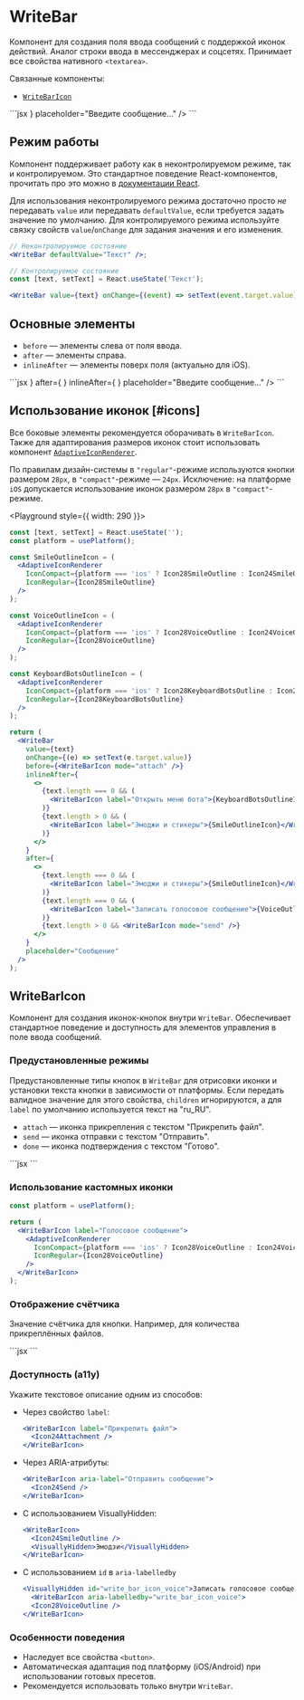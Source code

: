 <Overview>

# WriteBar

Компонент для создания поля ввода сообщений с поддержкой иконок действий.
Аналог строки ввода в мессенджерах и соцсетях. Принимает все свойства нативного `<textarea>`.

Связанные компоненты:

- [`WriteBarIcon`](#icons)

</Overview>

<Playground>
  ```jsx
  <WriteBar before={<WriteBarIcon mode="attach" />} placeholder="Введите сообщение..." />
  ```
</Playground>

## Режим работы

Компонент поддерживает работу как в неконтролируемом режиме, так и контролируемом. Это стандартное поведение
React-компонентов, прочитать про это можно в [документации React](https://react.dev/reference/react-dom/components/input#controlling-an-input-with-a-state-variable).

Для использования неконтролируемого режима достаточно просто _не_ передавать `value` или передавать `defaultValue`, если
требуется задать значение по умолчанию.
Для контролируемого режима используйте связку свойств `value`/`onChange` для задания значения и его изменения.

```jsx
// Неконтролируемое состояние
<WriteBar defaultValue="Текст" />;

// Контролируемое состояние
const [text, setText] = React.useState('Текст');

<WriteBar value={text} onChange={(event) => setText(event.target.value)} />;
```

## Основные элементы

- `before` — элементы слева от поля ввода.
- `after` — элементы справа.
- `inlineAfter` — элементы поверх поля (актуально для iOS).

<Playground>
  ```jsx
  <WriteBar
    before={<WriteBarIcon mode="attach" />}
    after={
      <WriteBarIcon label="Записать голосовое сообщение">
        <Icon24VoiceOutline />
      </WriteBarIcon>
    }
    inlineAfter={
      <WriteBarIcon label="Смайлы и стикеры">
        <Icon24SmileOutline />
      </WriteBarIcon>
    }
    placeholder="Введите сообщение..."
  />
  ```
</Playground>

## Использование иконок [#icons]

Все боковые элементы рекомендуется оборачивать в `WriteBarIcon`.
Также для адаптирования размеров иконок стоит использовать компонент [`AdaptiveIconRenderer`](/components/adaptive-icon-renderer).

По правилам дизайн-системы в `"regular"`-режиме используются кнопки размером `28px`, в `"compact"`-режиме — `24px`.
Исключение: на платформе `iOS` допускается использование иконок размером `28px` в `"compact"`-режиме.

<Playground style={{ width: 290 }}>

```jsx
const [text, setText] = React.useState('');
const platform = usePlatform();

const SmileOutlineIcon = (
  <AdaptiveIconRenderer
    IconCompact={platform === 'ios' ? Icon28SmileOutline : Icon24SmileOutline}
    IconRegular={Icon28SmileOutline}
  />
);

const VoiceOutlineIcon = (
  <AdaptiveIconRenderer
    IconCompact={platform === 'ios' ? Icon28VoiceOutline : Icon24VoiceOutline}
    IconRegular={Icon28VoiceOutline}
  />
);

const KeyboardBotsOutlineIcon = (
  <AdaptiveIconRenderer
    IconCompact={platform === 'ios' ? Icon28KeyboardBotsOutline : Icon24KeyboardBotsOutline}
    IconRegular={Icon28KeyboardBotsOutline}
  />
);

return (
  <WriteBar
    value={text}
    onChange={(e) => setText(e.target.value)}
    before={<WriteBarIcon mode="attach" />}
    inlineAfter={
      <>
        {text.length === 0 && (
          <WriteBarIcon label="Открыть меню бота">{KeyboardBotsOutlineIcon}</WriteBarIcon>
        )}
        {text.length > 0 && (
          <WriteBarIcon label="Эмоджи и стикеры">{SmileOutlineIcon}</WriteBarIcon>
        )}
      </>
    }
    after={
      <>
        {text.length === 0 && (
          <WriteBarIcon label="Эмоджи и стикеры">{SmileOutlineIcon}</WriteBarIcon>
        )}
        {text.length === 0 && (
          <WriteBarIcon label="Записать голосовое сообщение">{VoiceOutlineIcon}</WriteBarIcon>
        )}
        {text.length > 0 && <WriteBarIcon mode="send" />}
      </>
    }
    placeholder="Сообщение"
  />
);
```

</Playground>

## WriteBarIcon

Компонент для создания иконок-кнопок внутри `WriteBar`. Обеспечивает стандартное поведение и доступность
для элементов управления в поле ввода сообщений.

### Предустановленные режимы

Предустановленные типы кнопок в `WriteBar` для отрисовки иконки и установки текста кнопки в зависимости от платформы.
Если передать валидное значение для этого свойства, `children` игнорируются,
а для `label` по умолчанию используется текст на "ru_RU".

- `attach` — иконка прикрепления с текстом "Прикрепить файл".
- `send` — иконка отправки с текстом "Отправить".
- `done` — иконка подтверждения с текстом "Готово".

<Playground>
  ```jsx
  <WriteBarIcon mode="attach" />
  <WriteBarIcon mode="send" />
  <WriteBarIcon mode="done" />
  ```
</Playground>

### Использование кастомных иконки

<Playground>

```jsx
const platform = usePlatform();

return (
  <WriteBarIcon label="Голосовое сообщение">
    <AdaptiveIconRenderer
      IconCompact={platform === 'ios' ? Icon28VoiceOutline : Icon24VoiceOutline}
      IconRegular={Icon28VoiceOutline}
    />
  </WriteBarIcon>
);
```

</Playground>

### Отображение счётчика

Значение счётчика для кнопки. Например, для количества прикреплённых файлов.

<Playground>
  ```jsx
  <WriteBarIcon mode="attach" count={3} label="Прикреплённые файлы" />
  ```
</Playground>

### Доступность (a11y)

Укажите текстовое описание одним из способов:

- Через свойство `label`:

  ```jsx
  <WriteBarIcon label="Прикрепить файл">
    <Icon24Attachment />
  </WriteBarIcon>
  ```

- Через ARIA-атрибуты:

  ```jsx
  <WriteBarIcon aria-label="Отправить сообщение">
    <Icon24Send />
  </WriteBarIcon>
  ```

- С использованием VisuallyHidden:

  ```jsx
  <WriteBarIcon>
    <Icon24SmileOutline />
    <VisuallyHidden>Эмодзи</VisuallyHidden>
  </WriteBarIcon>
  ```

- С использованием `id` в `aria-labelledby`

  ```jsx
  <VisuallyHidden id="write_bar_icon_voice">Записать голосовое сообщение</VisuallyHidden>
    <WriteBarIcon aria-labelledby="write_bar_icon_voice">
    <Icon28VoiceOutline />
  </WriteBarIcon>
  ```

### Особенности поведения

- Наследует все свойства `<button>`.
- Автоматическая адаптация под платформу (iOS/Android) при использовании готовых пресетов.
- Рекомендуется использовать только внутри `WriteBar`.
